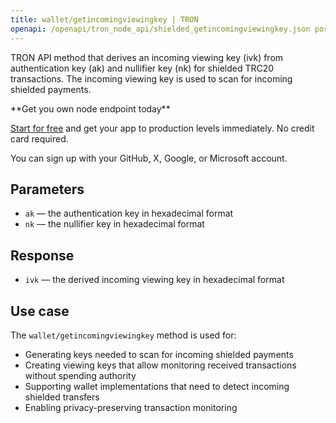 ```yaml
---
title: wallet/getincomingviewingkey | TRON
openapi: /openapi/tron_node_api/shielded_getincomingviewingkey.json post /95e61622bf6a8af293978377718e3b77/wallet/getincomingviewingkey
---
```


TRON API method that derives an incoming viewing key (ivk) from authentication key (ak) and nullifier key (nk) for shielded TRC20 transactions. The incoming viewing key is used to scan for incoming shielded payments.

<Check>
**Get you own node endpoint today**

[Start for free](https://console.chainstack.com/) and get your app to production levels immediately. No credit card required.

You can sign up with your GitHub, X, Google, or Microsoft account.
</Check>


## Parameters

* `ak` — the authentication key in hexadecimal format
* `nk` — the nullifier key in hexadecimal format

## Response

* `ivk` — the derived incoming viewing key in hexadecimal format

## Use case

The `wallet/getincomingviewingkey` method is used for:

* Generating keys needed to scan for incoming shielded payments
* Creating viewing keys that allow monitoring received transactions without spending authority
* Supporting wallet implementations that need to detect incoming shielded transfers
* Enabling privacy-preserving transaction monitoring